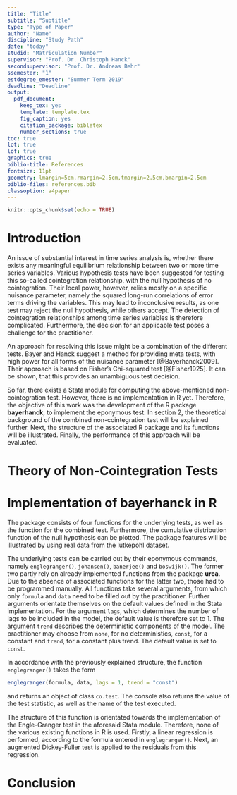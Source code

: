 ```yaml
---
title: "Title"
subtitle: "Subtitle"
type: "Type of Paper"
author: "Name"
discipline: "Study Path"
date: "today"
studid: "Matriculation Number"
supervisor: "Prof. Dr. Christoph Hanck"
secondsupervisor: "Prof. Dr. Andreas Behr"
ssemester: "1"
estdegree_emester: "Summer Term 2019"
deadline: "Deadline"
output:
  pdf_document:
    keep_tex: yes
    template: template.tex
    fig_caption: yes
    citation_package: biblatex
    number_sections: true
toc: true
lot: true
lof: true
graphics: true
biblio-title: References
fontsize: 11pt
geometry: lmargin=5cm,rmargin=2.5cm,tmargin=2.5cm,bmargin=2.5cm
biblio-files: references.bib
classoption: a4paper
---
```


<!-- % Template Version 1.2 -->

```r
knitr::opts_chunk$set(echo = TRUE)
```

# Introduction
An issue of substantial interest in time series analysis is, whether there exists any meaningful equilibrium relationship between two or more time series variables. Various hypothesis tests have been suggested for testing this so-called cointegration relationship, with the null hypothesis of no cointegration. Their local power, however, relies mostly on a specific nuisance parameter, namely the squared long-run correlations of error terms driving the variables. This may lead to inconclusive results, as one test may reject the null hypothesis, while others accept. The detection of cointegration relationships among time series variables is therefore complicated. Furthermore, the decision for an applicable test poses a challenge for the practitioner. 

An approach for resolving this issue might be a combination of the different tests. Bayer and Hanck suggest a method for providing meta tests, with high power for all forms of the nuisance parameter [@Bayerhanck2009]. Their approach is based on Fisher's Chi-squared test [@Fisher1925]. It can be shown, that this provides an unambiguous test decision. 

So far, there exists a Stata module for computing the above-mentioned non-cointegration test. However, there is no implementation in R yet. Therefore, the objective of this work was the development of the R package **bayerhanck**, to implement the eponymous test. In section 2, the theoretical background of the combined non-cointegration test will be explained further. Next, the structure of the associated R package and its functions will be illustrated. Finally, the performance of this approach will be evaluated.

# Theory of Non-Cointegration Tests

# Implementation of **bayerhanck** in R
The package consists of four functions for the underlying tests, as well as the function for the combined test. Furthermore, the cumulative distribution function of the null hypothesis can be plotted. The package features will be illustrated by using real data from the lutkepohl dataset.

The underlying tests can be carried out by their eponymous commands, namely `englegranger()`, `johansen()`, `banerjee()` and `boswijk()`. The former two partly rely on already implemented functions from the package **urca**. Due to the absence of associated functions for the latter two, those had to be programmed manually. All functions take several arguments, from which only `formula` and `data` need to be filled out by the practitioner. Further arguments orientate themselves on the default values defined in the Stata implementation. For the argument `lags`, which determines the number of lags to be included in the model, the default value is therefore set to 1. The argument `trend` describes the deterministic components of the model. The practitioner may choose from `none`, for no deterministics, `const`, for a constant and `trend`, for a constant plus trend. The default value is set to `const`.

In accordance with the previously explained structure, the function `englegranger()` takes the form
```r
englegranger(formula, data, lags = 1, trend = "const")
```

and returns an object of class `co.test`. The console also returns the value of the test statistic, as well as the name of the test executed.

The structure of this function is orientated towards the implementation of the Engle-Granger test in the aforesaid Stata module. Therefore, none of the various existing functions in R is used. Firstly, a linear regression is performed, according to the formula entered in `englegranger()`. Next, an augmented Dickey-Fuller test is applied to the residuals from this regression. 



# Conclusion

\newpage